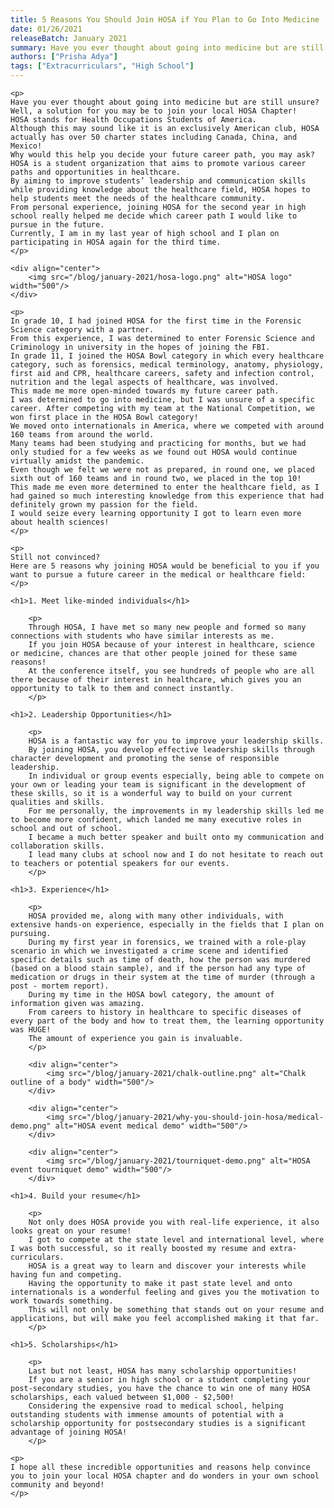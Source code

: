 ```yaml
---
title: 5 Reasons You Should Join HOSA if You Plan to Go Into Medicine
date: 01/26/2021
releaseBatch: January 2021
summary: Have you ever thought about going into medicine but are still unsure? Well, a solution for you may be to join your local HOSA Chapter!
authors: ["Prisha Adya"]
tags: ["Extracurriculars", "High School"]
---
```

<div>

    <p>
    Have you ever thought about going into medicine but are still unsure?
    Well, a solution for you may be to join your local HOSA Chapter!
    HOSA stands for Health Occupations Students of America.
    Although this may sound like it is an exclusively American club, HOSA actually has over 50 charter states including Canada, China, and Mexico!
    Why would this help you decide your future career path, you may ask?
    HOSA is a student organization that aims to promote various career paths and opportunities in healthcare.
    By aiming to improve students’ leadership and communication skills while providing knowledge about the healthcare field, HOSA hopes to help students meet the needs of the healthcare community.
    From personal experience, joining HOSA for the second year in high school really helped me decide which career path I would like to pursue in the future.
    Currently, I am in my last year of high school and I plan on participating in HOSA again for the third time.
    </p>

    <div align="center">
        <img src="/blog/january-2021/hosa-logo.png" alt="HOSA logo" width="500"/>
    </div>

    <p>
    In grade 10, I had joined HOSA for the first time in the Forensic Science category with a partner.
    From this experience, I was determined to enter Forensic Science and Criminology in university in the hopes of joining the FBI.
    In grade 11, I joined the HOSA Bowl category in which every healthcare category, such as forensics, medical terminology, anatomy, physiology, first aid and CPR, healthcare careers, safety and infection control, nutrition and the legal aspects of healthcare, was involved.
    This made me more open-minded towards my future career path.
    I was determined to go into medicine, but I was unsure of a specific career. After competing with my team at the National Competition, we won first place in the HOSA Bowl category!
    We moved onto internationals in America, where we competed with around 160 teams from around the world.
    Many teams had been studying and practicing for months, but we had only studied for a few weeks as we found out HOSA would continue virtually amidst the pandemic.
    Even though we felt we were not as prepared, in round one, we placed sixth out of 160 teams and in round two, we placed in the top 10!
    This made me even more determined to enter the healthcare field, as I had gained so much interesting knowledge from this experience that had definitely grown my passion for the field.
    I would seize every learning opportunity I got to learn even more about health sciences!
    </p>

    <p>
    Still not convinced?
    Here are 5 reasons why joining HOSA would be beneficial to you if you want to pursue a future career in the medical or healthcare field:
    </p>

    <h1>1. Meet like-minded individuals</h1>

        <p>
        Through HOSA, I have met so many new people and formed so many connections with students who have similar interests as me.
        If you join HOSA because of your interest in healthcare, science or medicine, chances are that other people joined for these same reasons!
        At the conference itself, you see hundreds of people who are all there because of their interest in healthcare, which gives you an opportunity to talk to them and connect instantly.
        </p>

    <h1>2. Leadership Opportunities</h1>

        <p>
        HOSA is a fantastic way for you to improve your leadership skills.
        By joining HOSA, you develop effective leadership skills through character development and promoting the sense of responsible leadership.
        In individual or group events especially, being able to compete on your own or leading your team is significant in the development of these skills, so it is a wonderful way to build on your current qualities and skills.
        For me personally, the improvements in my leadership skills led me to become more confident, which landed me many executive roles in school and out of school.
        I became a much better speaker and built onto my communication and collaboration skills.
        I lead many clubs at school now and I do not hesitate to reach out to teachers or potential speakers for our events.
        </p>

    <h1>3. Experience</h1>

        <p>
        HOSA provided me, along with many other individuals, with extensive hands-on experience, especially in the fields that I plan on pursuing.
        During my first year in forensics, we trained with a role-play scenario in which we investigated a crime scene and identified specific details such as time of death, how the person was murdered (based on a blood stain sample), and if the person had any type of medication or drugs in their system at the time of murder (through a post - mortem report).
        During my time in the HOSA bowl category, the amount of information given was amazing.
        From careers to history in healthcare to specific diseases of every part of the body and how to treat them, the learning opportunity was HUGE!
        The amount of experience you gain is invaluable.
        </p>

        <div align="center">
            <img src="/blog/january-2021/chalk-outline.png" alt="Chalk outline of a body" width="500"/>
        </div>

        <div align="center">
            <img src="/blog/january-2021/why-you-should-join-hosa/medical-demo.png" alt="HOSA event medical demo" width="500"/>
        </div>

        <div align="center">
            <img src="/blog/january-2021/tourniquet-demo.png" alt="HOSA event tourniquet demo" width="500"/>
        </div>

    <h1>4. Build your resume</h1>

        <p>
        Not only does HOSA provide you with real-life experience, it also looks great on your resume!
        I got to compete at the state level and international level, where I was both successful, so it really boosted my resume and extra-curriculars.
        HOSA is a great way to learn and discover your interests while having fun and competing.
        Having the opportunity to make it past state level and onto internationals is a wonderful feeling and gives you the motivation to work towards something.
        This will not only be something that stands out on your resume and applications, but will make you feel accomplished making it that far.
        </p>

    <h1>5. Scholarships</h1>

        <p>
        Last but not least, HOSA has many scholarship opportunities!
        If you are a senior in high school or a student completing your post-secondary studies, you have the chance to win one of many HOSA scholarships, each valued between $1,000 - $2,500!
        Considering the expensive road to medical school, helping outstanding students with immense amounts of potential with a scholarship opportunity for postsecondary studies is a significant advantage of joining HOSA!
        </p>

    <p>
    I hope all these incredible opportunities and reasons help convince you to join your local HOSA chapter and do wonders in your own school community and beyond!
    </p>

</div>
